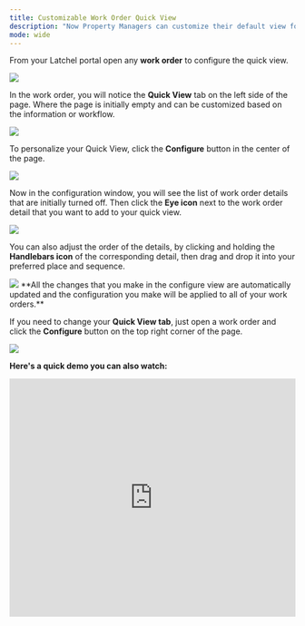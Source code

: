 ```yaml
---
title: Customizable Work Order Quick View
description: "Now Property Managers can customize their default view for the work order detail page. By choosing which most relevant information to show and how they want to see it in order."
mode: wide
---
```


From your Latchel portal open any **work order** to configure the quick view.

<Frame>
  <img src="/images/rtaImage-724.jpg" />
</Frame>

In the work order, you will notice the **Quick View** tab on the left side of the page. Where the page is initially empty and can be customized based on the information or workflow.

<Frame>
  <img src="/images/rtaImage-725.jpg" />
</Frame>

To personalize your Quick View, click the **Configure** button in the center of the page.

<Frame>
  <img src="/images/rtaImage-726.jpg" />
</Frame>

Now in the configuration window, you will see the list of work order details that are initially turned off. Then click the **Eye icon** next to the work order detail that you want to add to your quick view.

<Frame>
  <img src="/images/rtaImage-727.jpg" />
</Frame>

You can also adjust the order of the details, by clicking and holding the **Handlebars icon** of the corresponding detail, then drag and drop it into your preferred place and sequence.

<Frame>
  <img src="/images/rtaImage-728.jpg" />
</Frame>

<Check>
  **All the changes that you make in the configure view are automatically updated and the configuration you make will be applied to all of your work orders.**
</Check>

If you need to change your **Quick View tab**, just open a work order and click the **Configure** button on the top right corner of the page.

<Frame>
  <img src="/images/rtaImage-729.jpg" />
</Frame>

**Here's a quick demo you can also watch:**

<iframe width="100%" height="420" src="https://www.youtube.com/embed/Os89l4mVkYQ" title="How to Configure Your Quick View" frameborder="0" allow="accelerometer; autoplay; clipboard-write; encrypted-media; gyroscope; picture-in-picture; web-share" referrerpolicy="strict-origin-when-cross-origin" allowfullscreen />
